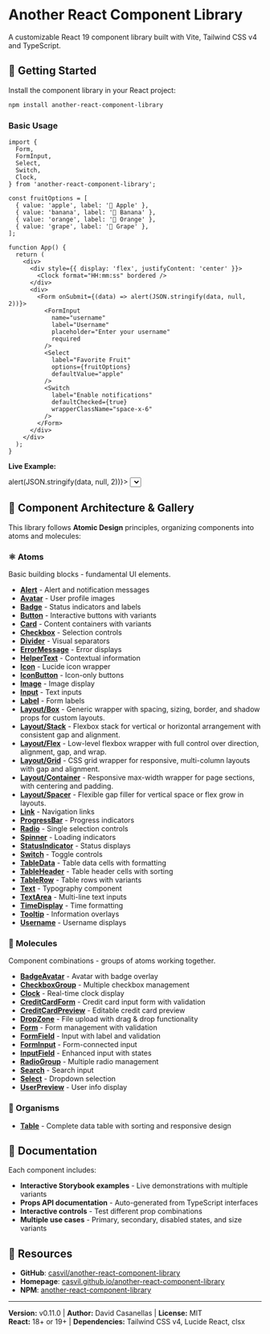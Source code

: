 
<Meta title="Introduction" />

# Another React Component Library

A customizable React 19 component library built with Vite, Tailwind CSS v4 and TypeScript.

## 🚀 Getting Started

Install the component library in your React project:

```bash
npm install another-react-component-library
```

### Basic Usage

```tsx
import {
  Form,
  FormInput,
  Select,
  Switch,
  Clock,
} from 'another-react-component-library';

const fruitOptions = [
  { value: 'apple', label: '🍎 Apple' },
  { value: 'banana', label: '🍌 Banana' },
  { value: 'orange', label: '🍊 Orange' },
  { value: 'grape', label: '🍇 Grape' },
];

function App() {
  return (
    <div>
      <div style={{ display: 'flex', justifyContent: 'center' }}>
        <Clock format="HH:mm:ss" bordered />
      </div>
      <div>
        <Form onSubmit={(data) => alert(JSON.stringify(data, null, 2))}>
          <FormInput
            name="username"
            label="Username"
            placeholder="Enter your username"
            required
          />
          <Select
            label="Favorite Fruit"
            options={fruitOptions}
            defaultValue="apple"
          />
          <Switch
            label="Enable notifications"
            defaultChecked={true}
            wrapperClassName="space-x-6"
          />
        </Form>
      </div>
    </div>
  );
}
```

**Live Example:**

<div
  style={{
    display: 'flex',
    flexDirection: 'column',
    gap: '16px',
    padding: '16px',
    border: '1px solid #e5e7eb',
    borderRadius: '8px',
    backgroundColor: '#f9fafb',
  }}
>
  <div style={{ display: 'flex', justifyContent: 'center' }}>
    <Clock format="HH:mm:ss" bordered />
  </div>
  <div>
    <Form onSubmit={(data) => alert(JSON.stringify(data, null, 2))}>
      <FormInput
        name="username"
        label="Username"
        placeholder="Enter your username"
        required
      />
      <Select
        label="Favorite Fruit"
        options={[
          { value: 'apple', label: '🍎 Apple' },
          { value: 'banana', label: '🍌 Banana' },
          { value: 'orange', label: '🍊 Orange' },
          { value: 'grape', label: '🍇 Grape' },
        ]}
        defaultValue="apple"
      />
      <Switch
        label="Enable notifications"
        defaultChecked={true}
        wrapperClassName="space-x-6"
      />
    </Form>
  </div>
</div>

## 🧩 Component Architecture & Gallery

This library follows **Atomic Design** principles, organizing components into atoms and molecules:

### ⚛️ Atoms

Basic building blocks - fundamental UI elements.

- **[Alert](?path=/story/atoms-alert--default)** - Alert and notification messages
- **[Avatar](?path=/story/atoms-avatar--image)** - User profile images
- **[Badge](?path=/story/atoms-badge--default)** - Status indicators and labels
- **[Button](?path=/story/atoms-button--primary)** - Interactive buttons with variants
- **[Card](?path=/story/atoms-card--default)** - Content containers with variants
- **[Checkbox](?path=/story/atoms-checkbox--default)** - Selection controls
- **[Divider](?path=/story/atoms-divider--horizontal)** - Visual separators
- **[ErrorMessage](?path=/story/atoms-errormessage--default)** - Error displays
- **[HelperText](?path=/story/atoms-helpertext--default)** - Contextual information
- **[Icon](?path=/story/atoms-icon--medium)** - Lucide icon wrapper
- **[IconButton](?path=/story/atoms-iconbutton--primary)** - Icon-only buttons
- **[Image](?path=/story/atoms-image--default)** - Image display
- **[Input](?path=/story/atoms-input--default)** - Text inputs
- **[Label](?path=/story/atoms-label--default)** - Form labels
- **[Layout/Box](?path=/story/atoms-layout-box--playground)** - Generic wrapper with spacing, sizing, border, and shadow props for custom layouts.
- **[Layout/Stack](?path=/story/atoms-layout-stack--playground)** - Flexbox stack for vertical or horizontal arrangement with consistent gap and alignment.
- **[Layout/Flex](?path=/story/atoms-layout-flex--playground)** - Low-level flexbox wrapper with full control over direction, alignment, gap, and wrap.
- **[Layout/Grid](?path=/story/atoms-layout-grid--playground)** - CSS grid wrapper for responsive, multi-column layouts with gap and alignment.
- **[Layout/Container](?path=/story/atoms-layout-container--playground)** - Responsive max-width wrapper for page sections, with centering and padding.
- **[Layout/Spacer](?path=/story/atoms-layout-spacer--playground)** - Flexible gap filler for vertical space or flex grow in layouts.
- **[Link](?path=/story/atoms-link--primary)** - Navigation links
- **[ProgressBar](?path=/story/atoms-progressbar--default)** - Progress indicators
- **[Radio](?path=/story/atoms-radio--default)** - Single selection controls
- **[Spinner](?path=/story/atoms-spinner--default)** - Loading indicators
- **[StatusIndicator](?path=/story/atoms-statusindicator--default)** - Status displays
- **[Switch](?path=/story/atoms-switch--default)** - Toggle controls
- **[TableData](?path=/story/atoms-tabledata--default)** - Table data cells with formatting
- **[TableHeader](?path=/story/atoms-tableheader--default)** - Table header cells with sorting
- **[TableRow](?path=/story/atoms-tablerow--default)** - Table rows with variants
- **[Text](?path=/story/atoms-text--default)** - Typography component
- **[TextArea](?path=/story/atoms-textarea--default)** - Multi-line text inputs
- **[TimeDisplay](?path=/story/atoms-timedisplay--default)** - Time formatting
- **[Tooltip](?path=/story/atoms-tooltip--default)** - Information overlays
- **[Username](?path=/story/atoms-username--default)** - Username displays

### 🧬 Molecules

Component combinations - groups of atoms working together.

- **[BadgeAvatar](?path=/story/molecules-badgeavatar--default)** - Avatar with badge overlay
- **[CheckboxGroup](?path=/story/molecules-checkboxgroup--default)** - Multiple checkbox management
- **[Clock](?path=/story/molecules-clock--default)** - Real-time clock display
- **[CreditCardForm](?path=/story/molecules-creditcardform--default)** - Credit card input form with validation
- **[CreditCardPreview](?path=/story/molecules-creditcardpreview--default)** - Editable credit card preview
- **[DropZone](?path=/story/molecules-dropzone--default)** - File upload with drag & drop functionality
- **[Form](?path=/story/molecules-form--basicform)** - Form management with validation
- **[FormField](?path=/story/molecules-formfield--default)** - Input with label and validation
- **[FormInput](?path=/story/molecules-form--basicform)** - Form-connected input
- **[InputField](?path=/story/molecules-inputfield--default)** - Enhanced input with states
- **[RadioGroup](?path=/story/molecules-radiogroup--default)** - Multiple radio management
- **[Search](?path=/story/molecules-search--default)** - Search input
- **[Select](?path=/story/molecules-select--default)** - Dropdown selection
- **[UserPreview](?path=/story/molecules-userpreview--default)** - User info display

### 🔬 Organisms

- **[Table](?path=/docs/organisms-table--docs)** - Complete data table with sorting and responsive design

## 📖 Documentation

Each component includes:

- **Interactive Storybook examples** - Live demonstrations with multiple variants
- **Props API documentation** - Auto-generated from TypeScript interfaces
- **Interactive controls** - Test different prop combinations
- **Multiple use cases** - Primary, secondary, disabled states, and size variants

## 🔗 Resources

- **GitHub**: [casvil/another-react-component-library](https://github.com/casvil/another-react-component-library)
- **Homepage**: [casvil.github.io/another-react-component-library](https://casvil.github.io/another-react-component-library)
- **NPM**: [another-react-component-library](https://www.npmjs.com/package/another-react-component-library)

---

**Version:** v0.11.0 | **Author:** David Casanellas | **License:** MIT  
**React:** 18+ or 19+ | **Dependencies:** Tailwind CSS v4, Lucide React, clsx
